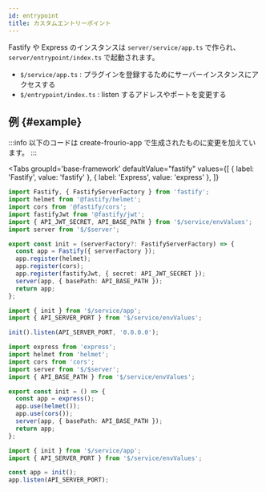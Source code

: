 ```yaml
---
id: entrypoint
title: カスタムエントリーポイント
---
```



Fastify や Express のインスタンスは `server/service/app.ts` で作られ、`server/entrypoint/index.ts` で起動されます。

- `$/service/app.ts` : プラグインを登録するためにサーバーインスタンスにアクセスする
- `$/entrypoint/index.ts` : listen するアドレスやポートを変更する

## 例 {#example}

:::info
以下のコードは create-frourio-app で生成されたものに変更を加えています。
:::

<Tabs
  groupId='base-framework'
  defaultValue="fastify"
  values={[
    { label: 'Fastify', value: 'fastify' },
    { label: 'Express', value: 'express' },
  ]}
>
<TabItem value="fastify">

```ts title=$/service/app.ts
import Fastify, { FastifyServerFactory } from 'fastify';
import helmet from '@fastify/helmet';
import cors from '@fastify/cors';
import fastifyJwt from '@fastify/jwt';
import { API_JWT_SECRET, API_BASE_PATH } from '$/service/envValues';
import server from '$/$server';

export const init = (serverFactory?: FastifyServerFactory) => {
  const app = Fastify({ serverFactory });
  app.register(helmet);
  app.register(cors);
  app.register(fastifyJwt, { secret: API_JWT_SECRET });
  server(app, { basePath: API_BASE_PATH });
  return app;
};
```

```ts title=$/entrypoints/index.ts
import { init } from '$/service/app';
import { API_SERVER_PORT } from '$/service/envValues';

init().listen(API_SERVER_PORT, '0.0.0.0');
```

</TabItem>
<TabItem value="express">

```ts title=$/service/app.ts
import express from 'express';
import helmet from 'helmet';
import cors from 'cors';
import server from '$/$server';
import { API_BASE_PATH } from '$/service/envValues';

export const init = () => {
  const app = express();
  app.use(helmet());
  app.use(cors());
  server(app, { basePath: API_BASE_PATH });
  return app;
};
```

```ts title=$/entrypoints/index.ts
import { init } from '$/service/app';
import { API_SERVER_PORT } from '$/service/envValues';

const app = init();
app.listen(API_SERVER_PORT);
```

</TabItem>
</Tabs>
